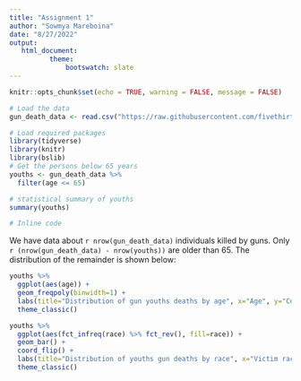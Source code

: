 ---
title: "Assignment 1"
author: "Sowmya Mareboina"
date: "8/27/2022"
output: 
   html_document:
          theme:
              bootswatch: slate
---

```{r setup, include=FALSE}
knitr::opts_chunk$set(echo = TRUE, warning = FALSE, message = FALSE)
```



```{r, echo=FALSE}
# Load the data
gun_death_data <- read.csv("https://raw.githubusercontent.com/fivethirtyeight/guns-data/master/full_data.csv")
```

```{r, echo=FALSE}
# Load required packages
library(tidyverse)
library(knitr)
library(bslib)
# Get the persons below 65 years
youths <- gun_death_data %>%
  filter(age <= 65)
```

```{r, echo=FALSE, results='hide'}
# statistical summary of youths
summary(youths)
```

```{r, echo=FALSE}
# Inline code
```
We have data about `r nrow(gun_death_data)` individuals killed by guns. 
Only `r (nrow(gun_death_data) - nrow(youths))` are older than 65. 
The distribution of the remainder is shown below:


```{r youths-dist, echo=FALSE}
youths %>% 
  ggplot(aes(age)) +
  geom_freqpoly(binwidth=1) +
  labs(title="Distribution of gun youths deaths by age", x="Age", y="Count") +
  theme_classic()
```

```{r, race-dist, echo=FALSE}
youths %>%
  ggplot(aes(fct_infreq(race) %>% fct_rev(), fill=race)) +
  geom_bar() +
  coord_flip() +
  labs(title="Distribution of youths gun deaths by race", x="Victim race") +
  theme_classic()
```

